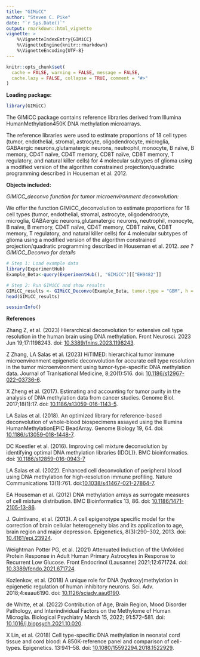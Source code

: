 ```yaml
---
title: "GIMiCC"
author: "Steven C. Pike"
date: "`r Sys.Date()`"
output: rmarkdown::html_vignette
vignette: >
    %\VignetteIndexEntry{GIMiCC}
    %\VignetteEngine{knitr::rmarkdown}
    %\VignetteEncoding{UTF-8}
---
```


```r
knitr::opts_chunk$set(
  cache = FALSE, warning = FALSE, message = FALSE,
  cache.lazy = FALSE, collapse = TRUE, comment = "#>"
)
```


**Loading package:**  


```r
library(GIMiCC)
```


The GIMiCC package contains reference libraries derived from 
Illumina HumanMethylation450K DNA methylation 
microarrays.


The reference libraries were used to estimate proportions of 18 cell types 
(tumor, endothelial, stromal, astrocyte, oligodendrocyte, microglia, 
GABAergic neurons,glutamatergic neurons, neutrophil, monocyte, B naïve, 
B memory, CD4T naïve, CD4T memory, CD8T naïve, CD8T memory, T regulatory, 
and natural killer cells) for 4 molecular subtypes of glioma using a modified 
version of the algorithm constrained projection/quadratic programming described 
in Houseman et al. 2012. 


**Objects included:**  


*GIMiCC_deconvo function for tumor microenvironment deconvolution:* 
 
 
 We offer the function GIMiCC_deconvolution to estimate proportions for 18 
 cell types (tumor, endothelial, stromal, astrocyte, oligodendrocyte, microglia, 
 GABAergic neurons,glutamatergic neurons, neutrophil, monocyte, B naïve, 
 B memory, CD4T naïve, CD4T memory, CD8T naïve, CD8T memory, T regulatory, 
 and natural killer cells) for 4 molecular subtypes of glioma using a modified 
 version of the algorithm constrained projection/quadratic programming described 
 in Houseman et al. 2012. *see ?GIMiCC_Deconvo for details*  
 
 
```r
# Step 1: Load example data
library(ExperimentHub)
Example_Beta<-query(ExperimentHub(), "GIMiCC")[["EH9482"]]

# Step 2: Run GIMiCC and show results
GIMiCC_results <- GIMiCC_Deconvo(Example_Beta, tumor.type = "GBM", h = 5)
head(GIMiCC_results)
```


```r
sessionInfo()
```


**References**


Zhang Z, et al. (2023) Hierarchical deconvolution for extensive cell type resolution 
in the human brain using DNA methylation. Front Neurosci. 2023 Jun 19;17:1198243. doi: [10.3389/fnins.2023.1198243](https://doi.org/10.3389%2Ffnins.2023.1198243).


Z Zhang, LA Salas et al. (2023) HiTIMED: hierarchical tumor immune 
microenvironment epigenetic deconvolution for accurate cell type resolution 
in the tumor microenvironment using tumor-type-specific DNA methylation data.
Journal of Tranlsational Medicine, 8;20(1):516. 
doi: [10.1186/s12967-022-03736-6](https://dx.doi.org/10.1186/s12967-022-03736-6).


X Zheng et al. (2017). Estimating and accounting for tumor 
purity in the analysis of DNA methylation data from cancer studies. Genome Biol. 
2017;18(1):17. doi: [10.1186/s13059-016-1143-5](https://doi.org/10.1186/s13059-016-1143-5). 


LA Salas et al. (2018). An optimized library for reference-based deconvolution
of whole-blood biospecimens assayed using the Illumina HumanMethylationEPIC 
BeadArray. Genome Biology 19, 64. doi: [10.1186/s13059-018-1448-7](https://dx.doi.org/10.1186/s13059-018-1448-7).


DC Koestler et al. (2016). Improving cell mixture deconvolution
by identifying optimal DNA methylation libraries (IDOL)}. BMC bioinformatics.
doi: [10.1186/s12859-016-0943-7](https://dx.doi.org/10.1186/s12859-016-0943-7)


LA Salas et al. (2022). Enhanced cell deconvolution of peripheral blood using 
DNA methylation for high-resolution immune profiling. 
Nature Communications 13(1):761. 
doi:[10.1038/s41467-021-27864-7](https://dx.doi.org/10.1038/s41467-021-27864-7).  


EA Houseman et al. (2012) DNA methylation arrays as surrogate
measures of cell mixture distribution. BMC Bioinformatics 13, 86.
doi: [10.1186/1471-2105-13-86](https://dx.doi.org/10.1186/1471-2105-13-86).  


J. Guintivano, et al. (2013). A cell epigenotype specific 
model for the correction of brain cellular heterogeneity bias and its 
application to age, brain region and major depression. Epigenetics, 
8(3):290–302, 2013. doi: [10.4161/epi.23924](https://dx.doi.org/10.4161/epi.23924).


Weightman Potter PG, et al. (2021) Attenuated Induction of the Unfolded Protein 
Response in Adult Human Primary Astrocytes in Response to Recurrent Low Glucose. 
Front Endocrinol (Lausanne) 2021;12:671724. doi: 
[10.3389/fendo.2021.671724](https://dx.doi.org/10.3389/fendo.2021.671724).


Kozlenkov, et al. (2018) A unique role for DNA (hydroxy)methylation in 
epigenetic regulation of human inhibitory neurons. Sci. Adv. 2018;4:eaau6190. 
doi: [10.1126/sciadv.aau6190](https://dx.doi.org/10.1126/sciadv.aau6190). 


de Whitte, et al. (2022) Contribution of Age, Brain Region, Mood Disorder 
Pathology, and Interindividual Factors on the Methylome of Human Microglia. 
Biological Psychiatry March 15, 2022; 91:572–581. 
doi: [10.1016/j.biopsych.2021.10.020](https://doi.org/10.1016/j.biopsych.2021.10.020). 


X Lin, et al. (2018) Cell type-specific DNA methylation in neonatal cord tissue
and cord blood: A 850K-reference panel and comparison of cell-types. 
Epigenetics. 13:941–58. doi: 
[10.1080/15592294.2018.1522929](https://dx.doi.org/10.1080/15592294.2018.1522929).

